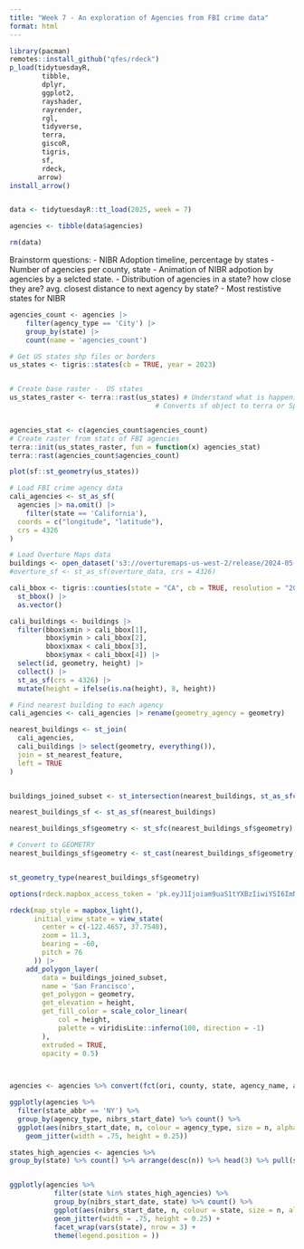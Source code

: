 ```yaml
---
title: "Week 7 - An exploration of Agencies from FBI crime data"
format: html
---
```



```r
library(pacman)
remotes::install_github("qfes/rdeck")
p_load(tidytuesdayR,
        tibble,
        dplyr,
        ggplot2, 
        rayshader, 
        rayrender, 
        rgl,
        tidyverse,
        terra,
        giscoR,
        tigris,
        sf,
        rdeck,
       arrow)
install_arrow()


data <- tidytuesdayR::tt_load(2025, week = 7)

agencies <- tibble(data$agencies)

rm(data)
```

Brainstorm questions:
- NIBR Adoption timeline, percentage by states
- Number of agencies per county, state
- Animation of NIBR adpotion by agencies by a selcted state. 
- Distribution of agencies in a state? how close they are? avg. closest distance to next agency by state?
- Most restistive states for NIBR

```r
agencies_count <- agencies |> 
    filter(agency_type == 'City') |> 
    group_by(state) |> 
    count(name = 'agencies_count') 

# Get US states shp files or borders 
us_states <- tigris::states(cb = TRUE, year = 2023)


# Create base raster -  US states
us_states_raster <- terra::rast(us_states) # Understand what is happening here!
                                    # Converts sf object to terra or SpatRaster I think


agencies_stat <- c(agencies_count$agencies_count)
# Create raster from stats of FBI agencies
terra::init(us_states_raster, fun = function(x) agencies_stat)
terra::rast(agencies_count$agencies_count)

plot(sf::st_geometry(us_states))
```

```r
# Load FBI crime agency data
cali_agencies <- st_as_sf(
  agencies |> na.omit() |> 
    filter(state == 'California'),
  coords = c("longitude", "latitude"),
  crs = 4326
)

# Load Overture Maps data
buildings <- open_dataset('s3://overturemaps-us-west-2/release/2024-05-16-beta.0/theme=buildings?region=us-west-2')
#overture_sf <- st_as_sf(overture_data, crs = 4326)

cali_bbox <- tigris::counties(state = "CA", cb = TRUE, resolution = "20m") |> 
  st_bbox() |> 
  as.vector()

cali_buildings <- buildings |>
  filter(bbox$xmin > cali_bbox[1],
         bbox$ymin > cali_bbox[2],
         bbox$xmax < cali_bbox[3],
         bbox$ymax < cali_bbox[4]) |>
  select(id, geometry, height) |> 
  collect() |>
  st_as_sf(crs = 4326) |> 
  mutate(height = ifelse(is.na(height), 8, height))

# Find nearest building to each agency
cali_agencies <- cali_agencies |> rename(geometry_agency = geometry)

nearest_buildings <- st_join(
  cali_agencies,
  cali_buildings |> select(geometry, everything()),
  join = st_nearest_feature,
  left = TRUE
)


buildings_joined_subset <- st_intersection(nearest_buildings, st_as_sfc(st_bbox(sf_buildings)))

nearest_buildings_sf <- st_as_sf(nearest_buildings)

nearest_buildings_sf$geometry <- st_sfc(nearest_buildings_sf$geometry)

# Convert to GEOMETRY
nearest_buildings_sf$geometry <- st_cast(nearest_buildings_sf$geometry, "GEOMETRY")


st_geometry_type(nearest_buildings_sf$geometry)
```

```r

options(rdeck.mapbox_access_token = 'pk.eyJ1Ijoiam9uaS1tYXBzIiwiYSI6ImNtN2F5MTYzejA5bGEybHBuYm8zcHR0dnYifQ.zgcmfyIEveMXTgUihiaSIA')

rdeck(map_style = mapbox_light(),
      initial_view_state = view_state(
        center = c(-122.4657, 37.7548),
        zoom = 11.3,
        bearing = -60,
        pitch = 76
      )) |> 
    add_polygon_layer(
        data = buildings_joined_subset,
        name = 'San Francisco',
        get_polygon = geometry, 
        get_elevation = height,
        get_fill_color = scale_color_linear(
            col = height, 
            palette = viridisLite::inferno(100, direction = -1)
        ),
        extruded = TRUE,
        opacity = 0.5)

    
```

```r
agencies <- agencies %>% convert(fct(ori, county, state, agency_name, agency_type))

ggplotly(agencies %>% 
  filter(state_abbr == 'NY') %>% 
  group_by(agency_type, nibrs_start_date) %>% count() %>% 
  ggplot(aes(nibrs_start_date, n, colour = agency_type, size = n, alpha = .1)) +
    geom_jitter(width = .75, height = 0.25))
```

```r
states_high_agencies <- agencies %>%
group_by(state) %>% count() %>% arrange(desc(n)) %>% head(3) %>% pull(state)


ggplotly(agencies %>% 
           filter(state %in% states_high_agencies) %>% 
           group_by(nibrs_start_date, state) %>% count() %>% 
           ggplot(aes(nibrs_start_date, n, colour = state, size = n, alpha = .1)) +
           geom_jitter(width = .75, height = 0.25) + 
           facet_wrap(vars(state), nrow = 3) +
           theme(legend.position = ))
```


